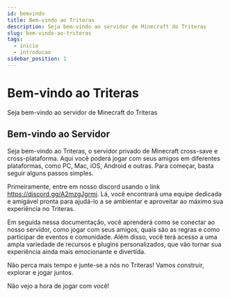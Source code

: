 ```yaml
---
id: bemvindo
title: Bem-vindo ao Triteras
description: Seja bem-vindo ao servidor de Minecraft do Triteras
slug: bem-vindo-ao-triteras
tags:
  - inicio
  - introducao
sidebar_position: 1
---
```


# Bem-vindo ao Triteras

Seja bem-vindo ao servidor de Minecraft do Triteras

## Bem-vindo ao Servidor

Seja bem-vindo ao Triteras, o servidor privado de Minecraft cross-save e cross-plataforma. Aqui você poderá jogar com seus amigos em diferentes plataformas, como PC, Mac, iOS, Android e outras. Para começar, basta seguir alguns passos simples.

Primeiramente, entre em nosso discord usando o link <https://discord.gg/A2mzgJgrmj>. Lá, você encontrará uma equipe dedicada e amigável pronta para ajudá-lo a se ambientar e aproveitar ao máximo sua experiência no Triteras.

Em seguida nessa documentação, você aprenderá como se conectar ao nosso servidor, como jogar com seus amigos, quais são as regras e como participar de eventos e comunidade. Além disso, você terá acesso a uma ampla variedade de recursos e plugins personalizados, que vão tornar sua experiência ainda mais emocionante e divertida.

Não perca mais tempo e junte-se a nós no Triteras! Vamos construir, explorar e jogar juntos.

Não vejo a hora de jogar com você!
